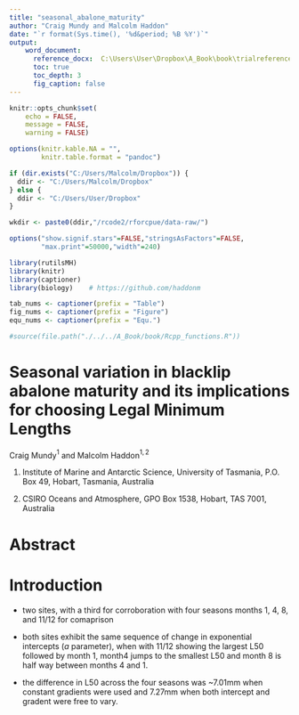 ```yaml
---
title: "seasonal_abalone_maturity"
author: "Craig Mundy and Malcolm Haddon"
date: "`r format(Sys.time(), '%d&period; %B %Y')`"
output: 
    word_document:
      reference_docx:  C:\Users\User\Dropbox\A_Book\book\trialreferencestyle.docx
      toc: true
      toc_depth: 3
      fig_caption: false
---
```


```r
knitr::opts_chunk$set(
	echo = FALSE,
	message = FALSE,
	warning = FALSE)

options(knitr.kable.NA = "",
        knitr.table.format = "pandoc")

if (dir.exists("C:/Users/Malcolm/Dropbox")) {
  ddir <- "C:/Users/Malcolm/Dropbox"
} else {
  ddir <- "C:/Users/User/Dropbox"
}

wkdir <- paste0(ddir,"/rcode2/rforcpue/data-raw/")

options("show.signif.stars"=FALSE,"stringsAsFactors"=FALSE,
        "max.print"=50000,"width"=240)

library(rutilsMH)
library(knitr)
library(captioner)
library(biology)    # https://github.com/haddonm

tab_nums <- captioner(prefix = "Table")
fig_nums <- captioner(prefix = "Figure")
equ_nums <- captioner(prefix = "Equ.")

#source(file.path("./../../A_Book/book/Rcpp_functions.R"))

```

# Seasonal variation in blacklip abalone maturity and its implications for choosing Legal Minimum Lengths

Craig Mundy$^{1}$ and Malcolm Haddon$^{1,2}$

1. Institute of Marine and Antarctic Science, University of Tasmania, P.O. Box 49, Hobart, Tasmania, Australia

2. CSIRO Oceans and Atmosphere, GPO Box 1538, Hobart, TAS 7001, Australia


# Abstract




# Introduction


* two sites, with a third for corroboration with four seasons months 1, 4, 8, and 11/12 for comaprison

* both sites exhibit the same sequence of change in exponential intercepts (_a_ parameter), when with 11/12 showing the largest L50 followed by month 1, month4 jumps to the smallest L50 and month 8 is half way between months 4 and 1.

* the difference in L50 across the four seasons was ~7.01mm when constant gradients were used and 7.27mm when both intercept and gradent were free to vary.






